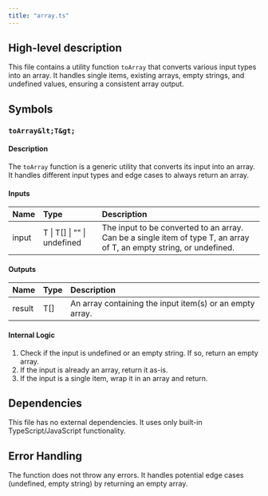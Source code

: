 ```yaml
---
title: "array.ts"
---
```


## High-level description
This file contains a utility function `toArray` that converts various input types into an array. It handles single items, existing arrays, empty strings, and undefined values, ensuring a consistent array output.

## Symbols

### `toArray&lt;T&gt;`
#### Description
The `toArray` function is a generic utility that converts its input into an array. It handles different input types and edge cases to always return an array.

#### Inputs
| Name  | Type              | Description                                                    |
|:------|:------------------|:---------------------------------------------------------------|
| input | T \| T[] \| "" \| undefined | The input to be converted to an array. Can be a single item of type T, an array of T, an empty string, or undefined. |

#### Outputs
| Name   | Type | Description                                        |
|:-------|:-----|:---------------------------------------------------|
| result | T[]  | An array containing the input item(s) or an empty array. |

#### Internal Logic
1. Check if the input is undefined or an empty string. If so, return an empty array.
2. If the input is already an array, return it as-is.
3. If the input is a single item, wrap it in an array and return.

## Dependencies
This file has no external dependencies. It uses only built-in TypeScript/JavaScript functionality.

## Error Handling
The function does not throw any errors. It handles potential edge cases (undefined, empty string) by returning an empty array.